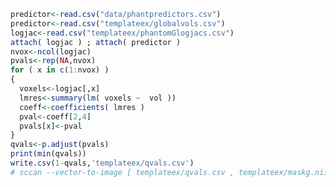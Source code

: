 ```r
predictor<-read.csv("data/phantpredictors.csv")
predictor<-read.csv("templateex/globalvols.csv")
logjac<-read.csv("templateex/phantomGlogjacs.csv")
attach( logjac ) ; attach( predictor )
nvox<-ncol(logjac)
pvals<-rep(NA,nvox)
for ( x in c(1:nvox) )
{
  voxels<-logjac[,x]
  lmres<-summary(lm( voxels ~  vol ))
  coeff<-coefficients( lmres )
  pval<-coeff[2,4]
  pvals[x]<-pval
}
qvals<-p.adjust(pvals)
print(min(qvals))
write.csv(1-qvals,'templateex/qvals.csv')
# sccan --vector-to-image [ templateex/qvals.csv , templateex/maskg.nii.gz , 1] -o temp.nii.gz
```
